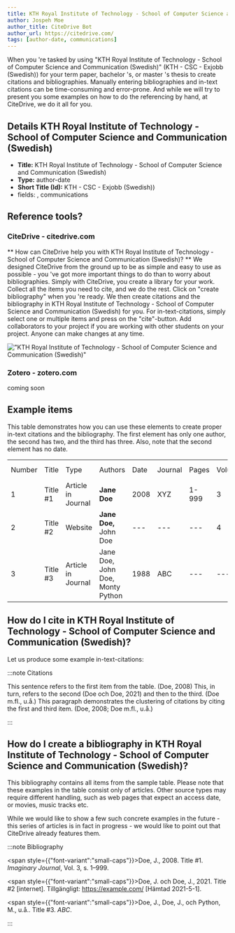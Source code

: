 ```yaml
---
title: KTH Royal Institute of Technology - School of Computer Science and Communication (Swedish)
author: Jospeh Moe
author_title: CiteDrive Bot
author_url: https://citedrive.com/
tags: [author-date, communications]
---
```


When you 're tasked by using "KTH Royal Institute of Technology - School of Computer Science and Communication (Swedish)" (KTH - CSC - Exjobb (Swedish)) for your term paper, bachelor 's, or master 's thesis to create citations and bibliographies.
Manually entering bibliographies and in-text citations can be time-consuming and error-prone. And while we will try to present you some examples on how to do the referencing by hand, at CiteDrive, we do it all for you.

## Details  KTH Royal Institute of Technology - School of Computer Science and Communication (Swedish)
* **Title:** KTH Royal Institute of Technology - School of Computer Science and Communication (Swedish)
* **Type:** author-date
* **Short Title (Id):** KTH - CSC - Exjobb (Swedish))
* fields: , communications

## Reference tools?
### CiteDrive - citedrive.com
** How can CiteDrive help you with KTH Royal Institute of Technology - School of Computer Science and Communication (Swedish)? **
We designed CiteDrive from the ground up to be as simple and easy to use as possible - you 've got more important things to do than to worry about bibliographies. Simply with CiteDrive, you create a library for your work. Collect all the items you need to cite, and we do the rest. Click on "create bibliography" when you 're ready. We then create citations and the bibliography in KTH Royal Institute of Technology - School of Computer Science and Communication (Swedish) for you. For in-text-citations, simply select one or multiple items and press on the "cite"-button. Add collaborators to your project if you are working with other students on your project. Anyone can make changes at any time.


!["KTH Royal Institute of Technology - School of Computer Science and Communication (Swedish)"](images/kth-royal-institute-of-technology--school-of-computer-science-and-communication-swedish.svg "Choose KTH Royal Institute of Technology - School of Computer Science and Communication (Swedish) in the CiteDrive App")

### Zotero - zotero.com

coming soon

## Example items

This table demonstrates how you can use these elements to create proper in-text citations and the bibliography. The first element has only one author, the second has two, and the third has three. Also, note that the second element has no date.


<table>
  <tr>
   <td>Number
   </td>
   <td>Title
   </td>
   <td>Type
   </td>
   <td>Authors
   </td>
   <td>Date
   </td>
   <td>Journal
   </td>
   <td>Pages
   </td>
   <td>Volume
   </td>
   <td>Issue
   </td>
   <td>Access Date
   </td>
  </tr>
  <tr>
   <td>1
   </td>
   <td>Title #1
   </td>
   <td>Article in Journal
   </td>
   <td><strong>Jane Doe</strong>
   </td>
   <td>2008
   </td>
   <td>XYZ
   </td>
   <td>1-999
   </td>
   <td>3
   </td>
   <td>2
   </td>
   <td>--
   </td>
  </tr>
  <tr>
   <td>
2
   </td>
   <td>Title #2
   </td>
   <td>Website
   </td>
   <td><strong>Jane Doe, </strong>John Doe
   </td>
   <td>---
   </td>
   <td>---
   </td>
   <td>---
   </td>
   <td>4
   </td>
   <td>---
   </td>
   <td>2020-05-01
   </td>
  </tr>
  <tr>
   <td>3
   </td>
   <td>Title #3
   </td>
   <td>Article in Journal
   </td>
   <td>Jane Doe, John Doe, Monty Python
   </td>
   <td>1988
   </td>
   <td>ABC
   </td>
   <td>---
   </td>
   <td>---
   </td>
   <td>16
   </td>
   <td>---
   </td>
  </tr>
</table>



## How do I cite in  KTH Royal Institute of Technology - School of Computer Science and Communication (Swedish)?

Let us produce some example in-text-citations:

:::note Citations


This sentence refers to the first item from the table. (Doe, 2008) This, in turn, refers to the second (Doe och Doe, 2021)
and then to the third.  (Doe m.fl., u.å.)
This paragraph demonstrates the clustering of citations by citing the first and third item. (Doe, 2008; Doe m.fl., u.å.)

:::

## How do I create a bibliography in KTH Royal Institute of Technology - School of Computer Science and Communication (Swedish)?

This bibliography contains all items from the sample table. Please note that these examples in the table consist only of articles. Other source types may require different handling, such as web pages that expect an access date, or movies, music tracks etc.

While we would like to show a few such concrete examples in the future - this series of articles is in fact in progress - we would like to point out that CiteDrive already features them.

:::note Bibliography

<span style={{"font-variant":"small-caps"}}>Doe, J.</span>, 2008. Title #1. <i>Imaginary Journal</i>, Vol. 3, s. 1–999.

<span style={{"font-variant":"small-caps"}}>Doe, J. och Doe, J.</span>, 2021. Title #2 [internet]. Tillgängligt: https://example.com/ [Hämtad 2021-5-1].

<span style={{"font-variant":"small-caps"}}>Doe, J., Doe, J., och Python, M.</span>, u.å.. Title #3. <i>ABC</i>.



:::


        
